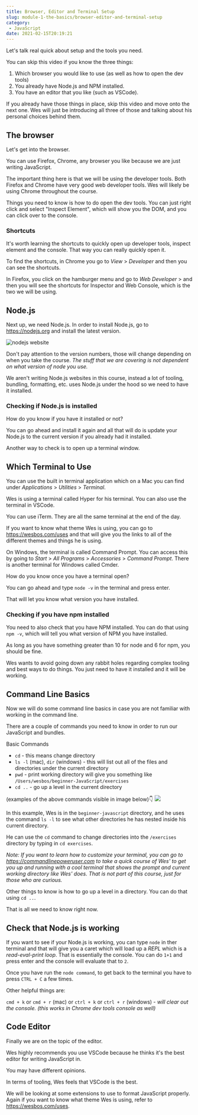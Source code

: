 ```yaml
---
title: Browser, Editor and Terminal Setup
slug: module-1-the-basics/browser-editor-and-terminal-setup
category:
 - JavaScript
date: 2021-02-15T20:19:21
---
```


Let's talk real quick about setup and the tools you need.

You can skip this video if you know the three things:

1. Which browser you would like to use (as well as how to open the dev tools)
1. You already have Node.js and NPM installed.
1. You have an editor that you like (such as VSCode).

If you already have those things in place, skip this video and move onto the next one. Wes will just be introducing all three of those and talking about his personal choices behind them.

## The browser

Let's get into the browser.

You can use Firefox, Chrome, any browser you like because we are just writing JavaScript.

The important thing here is that we will be using the developer tools. Both Firefox and Chrome have very good web developer tools. Wes will likely be using Chrome throughout the course.

Things you need to know is how to do open the dev tools. You can just right click and select "Inspect Element", which will show you the DOM, and you can click over to the console.

### Shortcuts

It's worth learning the shortcuts to quickly open up developer tools, inspect element and the console. That way you can really quickly open it.

To find the shortcuts, in Chrome you go to _View_ > _Developer_ and then you can see the shortcuts.

In Firefox, you click on the hamburger menu and go to _Web Developer_ > and then you will see the shortcuts for Inspector and Web Console, which is the two we will be using.

## Node.js

Next up, we need Node.js. In order to install Node.js, go to https://nodejs.org and install the latest version.

![nodejs website](/node.js-website.png)

Don't pay attention to the version numbers, those will change depending on when you take the course. _The stuff that we are covering is not dependent on what version of node you use._

We aren't writing Node.js websites in this course, instead a lot of tooling, bundling, formatting, etc. uses Node.js under the hood so we need to have it installed.

### Checking if Node.js is installed

How do you know if you have it installed or not?

You can go ahead and install it again and all that will do is update your Node.js to the current version if you already had it installed.

Another way to check is to open up a terminal window.

## Which Terminal to Use

You can use the built in terminal application which on a Mac you can find under _Applications_ > _Utilities_ > _Terminal_.

Wes is using a terminal called Hyper for his terminal. You can also use the terminal in VSCode.

You can use iTerm. They are all the same terminal at the end of the day.

If you want to know what theme Wes is using, you can go to https://wesbos.com/uses and that will give you the links to all of the different themes and things he is using.

On Windows, the terminal is called Command Prompt. You can access this by going to _Start_ > _All Programs_ > _Accessories_ > _Command Prompt_. There is another terminal for Windows called Cmder.

How do you know once you have a terminal open?

You can go ahead and type `node -v` in the terminal and press enter.

That will let you know what version you have installed.

### Checking if you have npm installed

You need to also check that you have NPM installed. You can do that using `npm -v`, which will tell you what version of NPM you have installed.

As long as you have something greater than 10 for node and 6 for npm, you should be fine.

Wes wants to avoid going down any rabbit holes regarding complex tooling and best ways to do things. You just need to have it installed and it will be working.

## Command Line Basics

Now we will do some command line basics in case you are not familiar with working in the command line.

There are a couple of commands you need to know in order to run our JavaScript and bundles.

Basic Commands

* `cd` - this means change directory
* `ls -l` (mac), `dir` (windows) - this will list out all of the files and directories under the current directory
* `pwd` - print working directory will give you something like `/Users/wesbos/beginner-JavaScript/exercises`
* `cd ..` - go up a level in the current directory

(examples of the above commands visible in image below)👇
![](/example-terminal-output.png)

In this example, Wes is in the `beginner-javascript` directory, and he uses the command `ls -l` to see what other directories he has nested inside his current directory.

He can use the `cd` command to change directories into the `/exercises` directory by typing in `cd exercises`.

_Note: If you want to learn how to customize your terminal, you can go to https://commandlinepoweruser.com to take a quick course of Wes' to get you up and running with a cool terminal that shows the prompt and current working directory like Wes' does. That is not part of this course, just for those who are curious._

Other things to know is how to go up a level in a directory. You can do that using `cd ..`.

That is all we need to know right now.

## Check that Node.js is working

If you want to see if your Node.js is working, you can type `node` in ther terminal and that will give you a caret which will load up a *REPL* which is a *read-eval-print loop*. That is essentially the console. You can do `1+1` and press enter and the console will evaluate that to `2`.

Once you have run the `node command`, to get back to the terminal you have to press `CTRL + C` a few times.

Other helpful things are:

`cmd + k` or `cmd + r` (mac) or `ctrl + k` or `ctrl + r` (windows) - _will clear out the console. (this works in Chrome dev tools console as well)_

## Code Editor

Finally we are on the topic of the editor.

Wes highly recommends you use VSCode because he thinks it's the best editor for writing JavaScript in.

You may have different opinions.

In terms of tooling, Wes feels that VSCode is the best.

We will be looking at some extensions to use to format JavaScript properly. Again if you want to know what theme Wes is using, refer to https://wesbos.com/uses.
